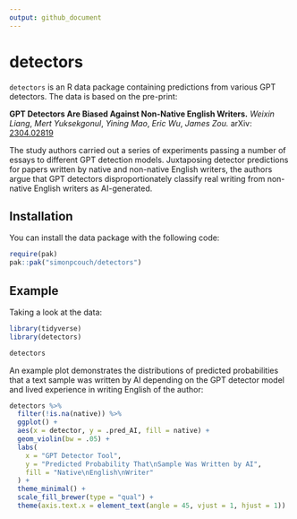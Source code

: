 ```yaml
---
output: github_document
---
```


# detectors

`detectors` is an R data package containing predictions from various GPT detectors. The data is based on the pre-print:

**GPT Detectors Are Biased Against Non-Native English Writers.**
*Weixin Liang*, *Mert Yuksekgonul*, *Yining Mao*, *Eric Wu*, *James Zou.*
arXiv: [2304.02819](https://arxiv.org/abs/2304.02819)

The study authors carried out a series of experiments passing a number of essays to different GPT detection models. Juxtaposing detector predictions for papers written by native and non-native English writers, the authors argue that GPT detectors disproportionately classify real writing from non-native English writers as AI-generated. 

## Installation

You can install the data package with the following code:

```r
require(pak)
pak::pak("simonpcouch/detectors")
```

## Example

Taking a look at the data:

```r
library(tidyverse)
library(detectors)

detectors
```

An example plot demonstrates the distributions of predicted probabilities that a text sample was written by AI depending on the GPT detector model and lived experience in writing English of the author:

```r
detectors %>%
  filter(!is.na(native)) %>%
  ggplot() +
  aes(x = detector, y = .pred_AI, fill = native) +
  geom_violin(bw = .05) +
  labs(
    x = "GPT Detector Tool",
    y = "Predicted Probability That\nSample Was Written by AI",
    fill = "Native\nEnglish\nWriter"
  ) +
  theme_minimal() +
  scale_fill_brewer(type = "qual") +
  theme(axis.text.x = element_text(angle = 45, vjust = 1, hjust = 1))
```
